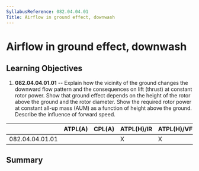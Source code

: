```yaml
---
SyllabusReference: 082.04.04.01
Title: Airflow in ground effect, downwash
---
```


# Airflow in ground effect, downwash

## Learning Objectives

1.  **082.04.04.01.01** -- Explain how the vicinity of the ground changes the
    downward flow pattern and the consequences on lift (thrust) at constant
    rotor power. Show that ground effect depends on the height of the rotor
    above the ground and the rotor diameter. Show the required rotor power at
    constant all-up mass (AUM) as a function of height above the ground.
    Describe the influence of forward speed.

|                 | ATPL(A) | CPL(A) | ATPL(H)/IR | ATPL(H)/VFR | CPL(H) | IR  | CBIR(A) |
| --------------- | ------- | ------ | ---------- | ----------- | ------ | --- | ------- |
| 082.04.04.01.01 |         |        | X          | X           | X      |     |         |

## Summary
